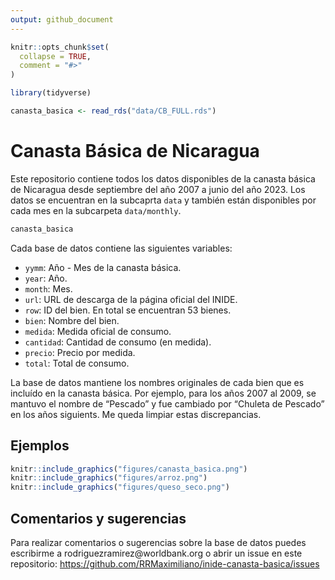 ```yaml
---
output: github_document
---
```


<!-- README.md is generated from README.Rmd. Please edit that file -->

```r
knitr::opts_chunk$set(
  collapse = TRUE,
  comment = "#>"
)

library(tidyverse)

canasta_basica <- read_rds("data/CB_FULL.rds")
```

# Canasta Básica de Nicaragua

<!-- badges: start -->
<!-- badges: end -->

Este repositorio contiene todos los datos disponibles de la canasta básica de Nicaragua desde septiembre del año 2007 a junio del año 2023. Los datos se encuentran en la subcaprta `data` y también están disponibles por cada mes en la subcarpeta `data/monthly`. 

```r
canasta_basica
```

Cada base de datos contiene las siguientes variables:

* `yymm`: Año - Mes de la canasta básica.
* `year`: Año.
* `month`: Mes.
* `url`: URL de descarga de la página oficial del INIDE.
* `row`: ID del bien. En total se encuentran 53 bienes.
* `bien`: Nombre del bien.
* `medida`: Medida oficial de consumo.
* `cantidad`: Cantidad de consumo (en medida).
* `precio`: Precio por medida.
* `total`: Total de consumo.

La base de datos mantiene los nombres originales de cada bien que es incluído en la canasta básica. Por ejemplo, para los años 2007 al 2009, se mantuvo el nombre de "Pescado" y fue cambiado por "Chuleta de Pescado" en los años siguients. Me queda limpiar estas discrepancias.

## Ejemplos

```r
knitr::include_graphics("figures/canasta_basica.png")
knitr::include_graphics("figures/arroz.png")
knitr::include_graphics("figures/queso_seco.png")
```

## Comentarios y sugerencias

Para realizar comentarios o sugerencias sobre la base de datos puedes escribirme a rodriguezramirez@worldbank.org o abrir un issue en este repositorio: <https://github.com/RRMaximiliano/inide-canasta-basica/issues>